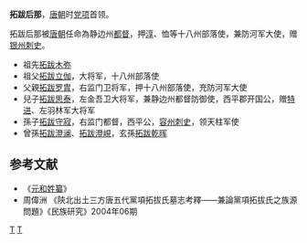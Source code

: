 '''拓跋后那'''，[[唐朝|唐朝]]时[[党项|党项]]首领。

拓跋后那被[[唐朝|唐朝]]任命為静边州[[都督|都督]]，押[[淳州|淳]]、恤等十八州部落使，兼防河军大使，赠[[银州|银州]][[刺史|刺史]]。 

*祖先[[拓跋木弥|拓跋木弥]]
*祖父[[拓跋立伽|拓跋立伽]]，大将军，十八州部落使
*父親[[拓跋罗胄|拓跋罗胄]]，右监门卫将军，押十八州部落使，充防河军大使
*兒子[[拓跋思泰|拓跋思泰]]，左金吾卫大将军，兼静边州都督防御使，西平郡开国公，赠[[特进|特进]]、左羽林军大将军
*孫子[[拓跋守寂|拓跋守寂]]，右监门都督，西平公，[[容州|容州]][[刺史|刺史]]，领天柱军使
*曾孫[[拓跋澄澜|拓跋澄澜]]、[[拓跋澄峴|拓跋澄峴]]，玄孫[[拓跋乾晖|拓跋乾晖]]

==参考文献==
*《[[元和姓纂|元和姓纂]]》
*周偉洲 《陝北出土三方唐五代黨項拓拔氏墓志考釋——兼論黨項拓拔氏之族源問題》《民族研究》2004年06期

[[Category:唐朝军事人物|T]]
[[Category:西夏|T]]